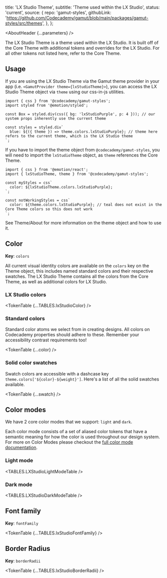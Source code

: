 


  title: 'LX Studio Theme',
  subtitle: 'Theme used within the LX Studio',
  status: 'current',
  source: {
    repo: 'gamut-styles',
    githubLink:
      'https://github.com/Codecademy/gamut/blob/main/packages/gamut-styles/src/themes',
  },
};

<Meta title="Foundations/Theme/LXStudioTheme" />

<AboutHeader {...parameters} />

The LX Studio Theme is a theme used within the LX Studio. It is built off of the Core Theme with additional tokens and overrides for the LX Studio. For all other tokens not listed here, refer to the <LinkTo id="Foundations/Theme/CoreTheme">Core Theme</LinkTo>.

## Usage

If you are using the LX Studio Theme via the Gamut theme provider in your app (i.e. `<GamutProvider theme={lxStudioTheme}>`), you can access the LX Studio Theme object via `theme` using our css-in-js utilities.
```tsx
import { css } from '@codecademy/gamut-styles';
import styled from '@emotion/styled';

const Box = styled.div(css({ bg: 'lxStudioPurple', p: 4 })); // our system props inherently use the current theme

const styles = styled.div`
  blue: ${({ theme }) => theme.colors.lxStudioPurple}; // theme here refers to the current theme, which is the LX Studio theme
`;
```

If you have to import the theme object from `@codecademy/gamut-styles`, you will need to import the `lxStudioTheme` object, as `theme` references the Core Theme.
```tsx
import { css } from '@emotion/react';
import { lxStudioTheme, theme } from '@codecademy/gamut-styles';

const myStyles = css`
  color: ${lxStudioTheme.colors.lxStudioPurple};
`;

const notWorkingStyles = css`
  color: ${theme.colors.lxStudioPurple}; // teal does not exist in the Core Theme colors so this does not work
`;
```

See <LinkTo id="Foundations/Theme/About">Theme/About</LinkTo> for more information on the theme object and how to use it.

## Color

**Key**: `colors`

All current visual identity colors are available on the `colors` key on the Theme object, this includes named standard colors and their respective swatches. The LX Studio Theme contains all the colors from the Core Theme, as well as additional colors for LX Studio.

### LX Studio colors

<TokenTable {...TABLES.lxStudioColor} />

### Standard colors

Standard color atoms we select from in creating designs. All colors on Codecademy properties should adhere to these. Remember your accessibility contrast requirements too!

<TokenTable {...color} />

### Solid color swatches

Swatch colors are accessible with a dashcase key `theme.colors['${color}-${weight}']`. Here's a list of all the solid swatches available.

<TokenTable {...swatch} />

## Color modes

We have 2 core color modes that we support: `light` and `dark`.

Each color mode consists of a set of aliased color tokens that have a semantic meaning for how the color is used throughout our design system. For more on Color Modes please checkout the [full color mode documentation](/?path=/docs/foundations-colormode--page).

### Light mode

<TABLES.LXStudioLightModeTable />

### Dark mode

<TABLES.LXStudioDarkModeTable />

## Font family

**Key**: `fontFamily`

<TokenTable {...TABLES.lxStudioFontFamily} />

## Border Radius

**Key**: `borderRadii`

<TokenTable {...TABLES.lxStudioBorderRadii} />
